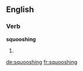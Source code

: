 ==English==

===Verb===
'''squooshing'''

# {{third-person singular of|squoosh}}

[[de:squooshing]]
[[fr:squooshing]]